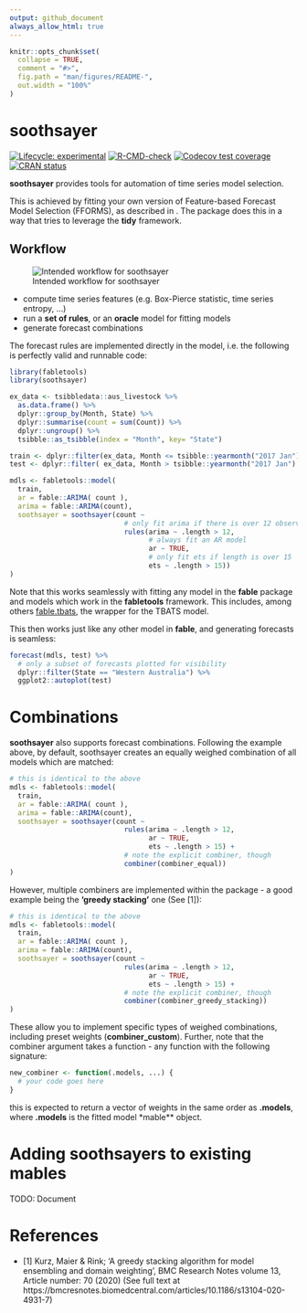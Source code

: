 ```yaml
---
output: github_document
always_allow_html: true
---
```


<!-- README.md is generated from README.Rmd. Please edit that file -->

```r
knitr::opts_chunk$set(
  collapse = TRUE,
  comment = "#>",
  fig.path = "man/figures/README-",
  out.width = "100%"
)
```

# soothsayer

<!-- badges: start -->
[![Lifecycle: experimental](https://img.shields.io/badge/lifecycle-experimental-orange.svg)](https://lifecycle.r-lib.org/articles/stages.html#experimental)
[![R-CMD-check](https://github.com/JSzitas/soothsayer/workflows/R-CMD-check/badge.svg)](https://github.com/JSzitas/soothsayer/actions)
[![Codecov test coverage](https://codecov.io/gh/JSzitas/soothsayer/branch/main/graph/badge.svg)](https://codecov.io/gh/JSzitas/soothsayer?branch=main)
[![CRAN status](https://www.r-pkg.org/badges/version/soothsayer)](https://CRAN.R-project.org/package=soothsayer)
<!-- badges: end -->


**soothsayer** provides tools for automation of time series model selection.

This is achieved by fitting your own version of Feature-based Forecast Model Selection (FFORMS), as described in . 
The package does this in a way that tries to leverage the **tidy** framework.

## Workflow 

![Intended workflow for soothsayer](workflow.png)

* compute time series features (e.g. Box-Pierce statistic, time series entropy, ...)
* run a **set of rules**, or an **oracle** model for fitting models 
* generate forecast combinations 

The forecast rules are implemented directly in the model, i.e. the following is perfectly valid and runnable code: 

```r
library(fabletools)
library(soothsayer)

ex_data <- tsibbledata::aus_livestock %>%
  as.data.frame() %>%
  dplyr::group_by(Month, State) %>%
  dplyr::summarise(count = sum(Count)) %>%
  dplyr::ungroup() %>%
  tsibble::as_tsibble(index = "Month", key= "State")

train <- dplyr::filter(ex_data, Month <= tsibble::yearmonth("2017 Jan"))
test <- dplyr::filter( ex_data, Month > tsibble::yearmonth("2017 Jan") )

mdls <- fabletools::model(
  train,
  ar = fable::ARIMA( count ),
  arima = fable::ARIMA(count),
  soothsayer = soothsayer(count ~ 
                            # only fit arima if there is over 12 observations
                            rules(arima ~ .length > 12,
                                  # always fit an AR model 
                                  ar ~ TRUE,
                                  # only fit ets if length is over 15
                                  ets ~ .length > 15))
)
```

Note that this works seamlessly with fitting any model in the **fable** package 
and models which work in the **fabletools** framework. This includes, among others 
[fable.tbats](https://github.com/JSzitas/fable.tbats), the wrapper for the TBATS
model. 

This then works just like any other model in **fable**, and generating forecasts
is seamless: 

```r
forecast(mdls, test) %>% 
  # only a subset of forecasts plotted for visibility
  dplyr::filter(State == "Western Australia") %>% 
  ggplot2::autoplot(test)
```

# Combinations

**soothsayer** also supports forecast combinations. Following the example above, 
by default, soothsayer creates an equally weighed combination of all models
which are matched:

```r
# this is identical to the above 
mdls <- fabletools::model(
  train,
  ar = fable::ARIMA( count ),
  arima = fable::ARIMA(count),
  soothsayer = soothsayer(count ~ 
                            rules(arima ~ .length > 12,
                                  ar ~ TRUE,
                                  ets ~ .length > 15) + 
                            # note the explicit combiner, though
                            combiner(combiner_equal))
)
```

However, multiple combiners are implemented within the package - 
a good example being the **'greedy stacking'** one (See [1]): 

```r
# this is identical to the above 
mdls <- fabletools::model(
  train,
  ar = fable::ARIMA( count ),
  arima = fable::ARIMA(count),
  soothsayer = soothsayer(count ~ 
                            rules(arima ~ .length > 12,
                                  ar ~ TRUE,
                                  ets ~ .length > 15) + 
                            # note the explicit combiner, though
                            combiner(combiner_greedy_stacking))
)
```

These allow you to implement specific types of weighed combinations, including 
preset weights (**combiner_custom**). Further, note that the combiner argument 
takes a function - any function with the following signature:

```r
new_combiner <- function(.models, ...) {
  # your code goes here
}
```

this is expected to return a vector of weights in the same order as **.models**,
where **.models** is the fitted model *mable** object.  

# Adding soothsayers to existing mables

TODO: Document 

# References

+ [1] Kurz, Maier & Rink; 'A greedy stacking algorithm for model ensembling and domain weighting',
BMC Research Notes volume 13, Article number: 70 (2020)
(See full text at https://bmcresnotes.biomedcentral.com/articles/10.1186/s13104-020-4931-7)

